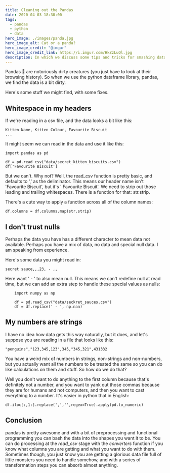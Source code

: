 ```yaml
---
title: Cleaning out the Pandas
date: 2020-04-03 18:30:00
tags:
  - pandas
  - python
  - data
hero_image: ./images/panda.jpg
hero_image_alt: Cat or a panda?
hero_image_credit: "@imgur"
hero_image_credit_link: https://i.imgur.com/HkZzLuQl.jpg
description: In which we discuss some tips and tricks for smashing data into shape when using Python Pandas.
---
```


Pandas :panda_face: are notoriously dirty creatures (you just have to look at their browsing history). So when we use the python dataframe library, pandas, we find the data is a bit dirty.

Here's some stuff we might find, with some fixes.

## Whitespace in my headers

If we're reading in a csv file, and the data looks a bit like this:

```
Kitten Name, Kitten Colour, Favourite Biscuit
...
```

It might seem we can read in the data and use it like this:

```
import pandas as pd

df = pd.read_csv("data/secret_kitten_biscuits.csv")
df['Favourite Biscuit']
```

But we can't. Why not? Well, the read_csv function is pretty basic, and defaults to ',' as the deliminator. This means our header name isn't 'Favourite Biscuit', but it's ' Favourite Biscuit'.
We need to strip out those leading and trailing whitespaces. There is a function for that: str.strip.

There's a cute way to apply a function across all of the column names:

    df.columns = df.columns.map(str.strip)

## I don't trust nulls

Perhaps the data you have has a different character to mean data not available. Perhaps you have a mix of data, no data and special null data. I am speaking from experience.

Here's some data you might read in:

```
secret sauce,,,23, - ,,
```

Here want ' - ' to also mean null. This means we can't redefine null at read time, but we can add an extra step to handle these special values as nulls:

```
    import numpy as np

    df = pd.read_csv("data/seckret_sauces.csv")
    df = df.replace(' - ', np.nan)
```

## My numbers are strings

I have no idea how data gets this way naturally, but it does, and let's suppose you are reading in a file that looks like this:

    "penguins","123,345,123",345,"345,321",431332

You have a weird mix of numbers in strings, non-strings and non-numbers, but you actually want all the numbers to be treated the same so you can do like calculations on them and stuff. So how do we do that?

Well you don't want to do anything to the first column because that's definitely not a number, and you want to yank out those commas because they are for humans and not computers, and then you want to cast everything to a number. It's easier in python that in English:

    df.iloc[:,1:].replace(',','',regex=True).apply(pd.to_numeric)

## Conclusion

pandas is pretty awesome and with a bit of preprocessing and functional programming you can bash the data into the shapes you want it to be. You can do processing at the _read_csv_ stage with the _converters_ function if you know what columns you are getting and what you want to do with them. Sometimes though, you just know you are getting a glorious data file full of little monsters you need to handle somehow, and with a series of transformation steps you can absorb almost anything.
